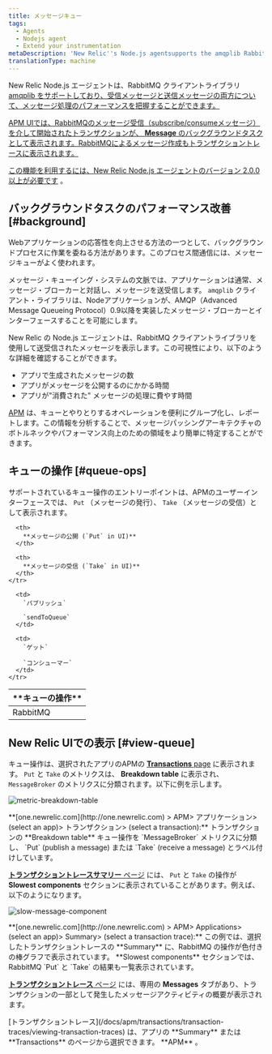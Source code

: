 ```yaml
---
title: メッセージキュー
tags:
  - Agents
  - Nodejs agent
  - Extend your instrumentation
metaDescription: 'New Relic''s Node.js agentsupports the amqplib RabbitMQ client library, giving you insight into the performance of your message processing.'
translationType: machine
---
```




New Relic Node.js エージェントは、RabbitMQ クライアントライブラリ [amqplib をサポートしており、受信メッセージと送信メッセージの両方について、メッセージ処理のパフォーマンスを把握することができます。](https://www.npmjs.com/package/amqplib)

[APM UIでは、RabbitMQのメッセージ受信（subscribe/consumeメッセージ）を介して開始されたトランザクションが、 **Message** のバックグラウンドタスクとして表示されます。RabbitMQによるメッセージ作成もトランザクショントレースに表示されます。](https://www.npmjs.com/package/amqplib)

[この機能を利用するには、New Relic ](https://www.npmjs.com/package/amqplib)[Node.js エージェントのバージョン 2.0.0 以上が必要です](/docs/release-notes/agent-release-notes/nodejs-release-notes) 。

## バックグラウンドタスクのパフォーマンス改善 [#background]

Webアプリケーションの応答性を向上させる方法の一つとして、バックグラウンドプロセスに作業を委ねる方法があります。このプロセス間通信には、メッセージキューがよく使われます。

メッセージ・キューイング・システムの文脈では、アプリケーションは通常、メッセージ・ブローカーと対話し、メッセージを送受信します。 `amqplib` クライアント・ライブラリは、Nodeアプリケーションが、AMQP（Advanced Message Queueing Protocol）0.9以降を実装したメッセージ・ブローカーとインターフェースすることを可能にします。

New Relic の Node.js エージェントは、RabbitMQ クライアントライブラリを使用して送受信されたメッセージを表示します。この可視性により、以下のような詳細を確認することができます。

* アプリで生成されたメッセージの数
* アプリがメッセージを公開するのにかかる時間
* アプリが"消費された" メッセージの処理に費やす時間

[APM](#view-queue) は、キューとやりとりするオペレーションを便利にグループ化し、レポートします。この情報を分析することで、メッセージパッシングアーキテクチャのボトルネックやパフォーマンス向上のための領域をより簡単に特定することができます。

## キューの操作 [#queue-ops]

サポートされているキュー操作のエントリーポイントは、APMのユーザーインターフェースでは、 `Put` （メッセージの発行）、 `Take` （メッセージの受信）として表示されます。

<table>
  <thead>
    <tr>
      <th width={200}>
        **キューの操作**
      </th>

      <th>
        **メッセージの公開 (`Put` in UI)**
      </th>

      <th>
        **メッセージの受信 (`Take` in UI)**
      </th>
    </tr>
  </thead>

  <tbody>
    <tr>
      <td>
        RabbitMQ
      </td>

      <td>
        `パブリッシュ`

        `sendToQueue`
      </td>

      <td>
        `ゲット`

        `コンシューマー`
      </td>
    </tr>
  </tbody>
</table>

## New Relic UIでの表示 [#view-queue]

キュー操作は、選択されたアプリのAPMの [**Transactions** page](/docs/apm/applications-menu/monitoring/transactions-dashboard) に表示されます。 `Put` と `Take` のメトリクスは、 **Breakdown table** に表示され、 `MessageBroker` のメトリクスに分類されます。以下に例を示します。

<img
  title="metric-breakdown-table"
  alt="metric-breakdown-table"
  src={messagingBreakdownTable}
/>

<figcaption>
  **[one.newrelic.com](http://one.newrelic.com) > APM> アプリケーション> (select an app)> トランザクション> (select a transaction):** トランザクションの **Breakdown table** キュー操作を `MessageBroker` メトリクスに分類し、 `Put` (publish a message) または `Take` (receive a message) とラベル付けしています。
</figcaption>

[**トランザクショントレースサマリー** ページ](/docs/apm/transactions/transaction-traces/transaction-trace-summary) には、 `Put` と `Take` の操作が **Slowest components** セクションに表示されていることがあります。例えば、以下のようになります。

<img
  title="slow-message-component"
  alt="slow-message-component"
  src={screenShot20170712At12928Pm}
/>

<figcaption>
  **[one.newrelic.com](http://one.newrelic.com) > APM> Applications> (select an app)> Summary> (select a transaction trace):** この例では、選択したトランザクショントレースの **Summary** に、RabbitMQ の操作が色付きの棒グラフで表示されています。 **Slowest components** セクションでは、RabbitMQ `Put` と `Take` の結果も一覧表示されています。
</figcaption>

[**トランザクショントレース** ページ](/docs/apm/transactions/transaction-traces/transaction-traces) には、専用の **Messages** タブがあり、トランザクションの一部として発生したメッセージアクティビティの概要が表示されます。

<Callout variant="tip">
  [トランザクショントレース](/docs/apm/transactions/transaction-traces/viewing-transaction-traces) は、アプリの **Summary** または **Transactions** のページから選択できます。 **APM** 。
</Callout>